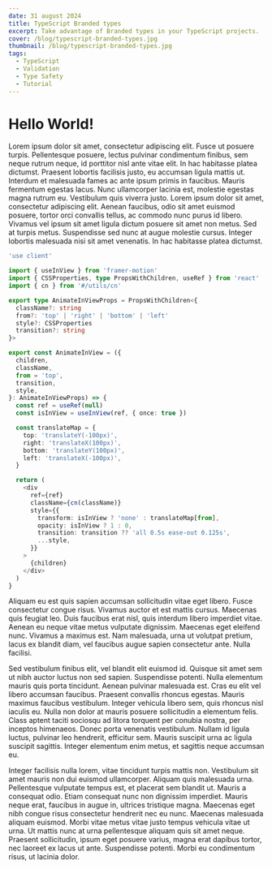```yaml
---
date: 31 august 2024
title: TypeScript Branded types
excerpt: Take advantage of Branded types in your TypeScript projects.
cover: /blog/typescript-branded-types.jpg
thumbnail: /blog/typescript-branded-types.jpg
tags:
  - TypeScript
  - Validation
  - Type Safety
  - Tutorial
---
```


# Hello World!

Lorem ipsum dolor sit amet, consectetur adipiscing elit. Fusce ut posuere turpis. Pellentesque posuere, lectus pulvinar condimentum finibus, sem neque rutrum neque, id porttitor nisl ante vitae elit. In hac habitasse platea dictumst. Praesent lobortis facilisis justo, eu accumsan ligula mattis ut. Interdum et malesuada fames ac ante ipsum primis in faucibus. Mauris fermentum egestas lacus. Nunc ullamcorper lacinia est, molestie egestas magna rutrum eu. Vestibulum quis viverra justo. Lorem ipsum dolor sit amet, consectetur adipiscing elit. Aenean faucibus, odio sit amet euismod posuere, tortor orci convallis tellus, ac commodo nunc purus id libero. Vivamus vel ipsum sit amet ligula dictum posuere sit amet non metus. Sed at turpis metus. Suspendisse sed nunc at augue molestie cursus. Integer lobortis malesuada nisi sit amet venenatis. In hac habitasse platea dictumst.

```typescript
'use client'

import { useInView } from 'framer-motion'
import { CSSProperties, type PropsWithChildren, useRef } from 'react'
import { cn } from '#/utils/cn'

export type AnimateInViewProps = PropsWithChildren<{
  className?: string
  from?: 'top' | 'right' | 'bottom' | 'left'
  style?: CSSProperties
  transition?: string
}>

export const AnimateInView = ({
  children,
  className,
  from = 'top',
  transition,
  style,
}: AnimateInViewProps) => {
  const ref = useRef(null)
  const isInView = useInView(ref, { once: true })

  const translateMap = {
    top: 'translateY(-100px)',
    right: 'translateX(100px)',
    bottom: 'translateY(100px)',
    left: 'translateX(-100px)',
  }

  return (
    <div
      ref={ref}
      className={cn(className)}
      style={{
        transform: isInView ? 'none' : translateMap[from],
        opacity: isInView ? 1 : 0,
        transition: transition ?? 'all 0.5s ease-out 0.125s',
        ...style,
      }}
    >
      {children}
    </div>
  )
}
```

Aliquam eu est quis sapien accumsan sollicitudin vitae eget libero. Fusce consectetur congue risus. Vivamus auctor et est mattis cursus. Maecenas quis feugiat leo. Duis faucibus erat nisl, quis interdum libero imperdiet vitae. Aenean eu neque vitae metus vulputate dignissim. Maecenas eget eleifend nunc. Vivamus a maximus est. Nam malesuada, urna ut volutpat pretium, lacus ex blandit diam, vel faucibus augue sapien consectetur ante. Nulla facilisi.

Sed vestibulum finibus elit, vel blandit elit euismod id. Quisque sit amet sem ut nibh auctor luctus non sed sapien. Suspendisse potenti. Nulla elementum mauris quis porta tincidunt. Aenean pulvinar malesuada est. Cras eu elit vel libero accumsan faucibus. Praesent convallis rhoncus egestas. Mauris maximus faucibus vestibulum. Integer vehicula libero sem, quis rhoncus nisl iaculis eu. Nulla non dolor at mauris posuere sollicitudin a elementum felis. Class aptent taciti sociosqu ad litora torquent per conubia nostra, per inceptos himenaeos. Donec porta venenatis vestibulum. Nullam id ligula luctus, pulvinar leo hendrerit, efficitur sem. Mauris suscipit urna ac ligula suscipit sagittis. Integer elementum enim metus, et sagittis neque accumsan eu.

Integer facilisis nulla lorem, vitae tincidunt turpis mattis non. Vestibulum sit amet mauris non dui euismod ullamcorper. Aliquam quis malesuada urna. Pellentesque vulputate tempus est, et placerat sem blandit ut. Mauris a consequat odio. Etiam consequat nunc non dignissim imperdiet. Mauris neque erat, faucibus in augue in, ultrices tristique magna. Maecenas eget nibh congue risus consectetur hendrerit nec eu nunc. Maecenas malesuada aliquam euismod. Morbi vitae metus vitae justo tempus vehicula vitae ut urna. Ut mattis nunc at urna pellentesque aliquam quis sit amet neque. Praesent sollicitudin, ipsum eget posuere varius, magna erat dapibus tortor, nec laoreet ex lacus ut ante. Suspendisse potenti. Morbi eu condimentum risus, ut lacinia dolor.
